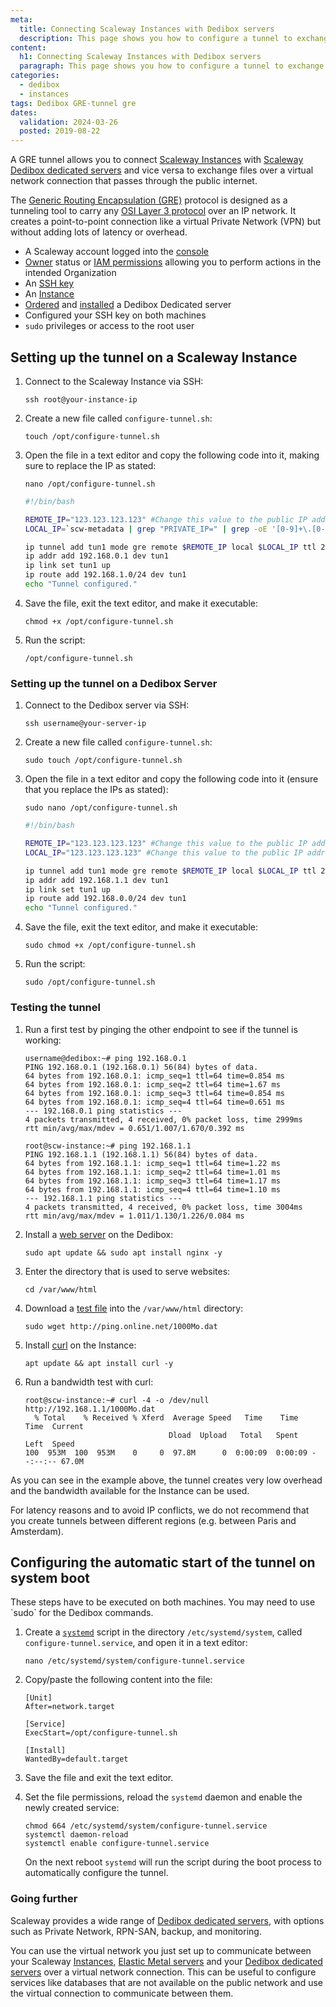 ```yaml
---
meta:
  title: Connecting Scaleway Instances with Dedibox servers
  description: This page shows you how to configure a tunnel to exchange data between a Scaleway Dedibox dedicated server and a Scaleway Instance.
content:
  h1: Connecting Scaleway Instances with Dedibox servers
  paragraph: This page shows you how to configure a tunnel to exchange data between a Scaleway Dedibox dedicated server and a Scaleway Instance.
categories:
  - dedibox
  - instances
tags: Dedibox GRE-tunnel gre
dates:
  validation: 2024-03-26
  posted: 2019-08-22
---
```


A GRE tunnel allows you to connect [Scaleway Instances](https://www.scaleway.com/en/virtual-instances/) with [Scaleway Dedibox dedicated servers](https://www.scaleway.com/en/dedibox/) and vice versa to exchange files over a virtual network connection that passes through the public internet.

<Lightbox src="scaleway-gre-private-tunnel.webp" width="800" alt="" />

The [Generic Routing Encapsulation (GRE)](https://en.wikipedia.org/wiki/Generic_Routing_Encapsulation) protocol is designed as a tunneling tool to carry any [OSI Layer 3 protocol](https://en.wikipedia.org/wiki/Network_layer) over an IP network. It creates a point-to-point connection like a virtual Private Network (VPN) but without adding lots of latency or overhead.

<Macro id="requirements" />

- A Scaleway account logged into the [console](https://console.scaleway.com)
- [Owner](/identity-and-access-management/iam/concepts/#owner) status or [IAM permissions](/identity-and-access-management/iam/concepts/#permission) allowing you to perform actions in the intended Organization
- An [SSH key](/identity-and-access-management/organizations-and-projects/how-to/create-ssh-key/)
- An [Instance](/compute/instances/how-to/create-an-instance/)
- [Ordered](/dedibox/dedicated-servers/how-to/order-a-server/) and [installed](/dedibox/dedicated-servers/how-to/install-a-server/) a Dedibox Dedicated server
- Configured your SSH key on both machines
- `sudo` privileges or access to the root user

## Setting up the tunnel on a Scaleway Instance

1. Connect to the Scaleway Instance via SSH:
    ```
    ssh root@your-instance-ip
    ```
2. Create a new file called `configure-tunnel.sh`:
    ```
    touch /opt/configure-tunnel.sh
    ```
3. Open the file in a text editor and copy the following code into it, making sure to replace the IP as stated:
    ```
    nano /opt/configure-tunnel.sh
    ```

    ```bash
    #!/bin/bash

    REMOTE_IP="123.123.123.123" #Change this value to the public IP address of the Instance
    LOCAL_IP=`scw-metadata | grep "PRIVATE_IP=" | grep -oE '[0-9]+\.[0-9]+\.[0-9]+\.[0-9]+'`

    ip tunnel add tun1 mode gre remote $REMOTE_IP local $LOCAL_IP ttl 255
    ip addr add 192.168.0.1 dev tun1
    ip link set tun1 up
    ip route add 192.168.1.0/24 dev tun1
    echo "Tunnel configured."
    ```
4. Save the file, exit the text editor, and make it executable:
    ```
    chmod +x /opt/configure-tunnel.sh
    ```
5. Run the script:
    ```
    /opt/configure-tunnel.sh
    ```

### Setting up the tunnel on a Dedibox Server

1. Connect to the Dedibox server via SSH:
    ```
    ssh username@your-server-ip
    ```
2. Create a new file called `configure-tunnel.sh`:
    ```
    sudo touch /opt/configure-tunnel.sh
    ```
3. Open the file in a text editor and copy the following code into it (ensure that you replace the IPs as stated):
    ```
    sudo nano /opt/configure-tunnel.sh
    ```

    ```bash
    #!/bin/bash

    REMOTE_IP="123.123.123.123" #Change this value to the public IP address of the Scaleway Cloud Instance
    LOCAL_IP="123.123.123.123" #Change this value to the public IP address of the Dedibox dedicated server

    ip tunnel add tun1 mode gre remote $REMOTE_IP local $LOCAL_IP ttl 255
    ip addr add 192.168.1.1 dev tun1
    ip link set tun1 up
    ip route add 192.168.0.0/24 dev tun1
    echo "Tunnel configured."
    ```
4. Save the file, exit the text editor, and make it executable:
    ```
    sudo chmod +x /opt/configure-tunnel.sh
    ```
5. Run the script:
    ```
    sudo /opt/configure-tunnel.sh
    ```

### Testing the tunnel

1. Run a first test by pinging the other endpoint to see if the tunnel is working:
    ```
    username@dedibox:~# ping 192.168.0.1
    PING 192.168.0.1 (192.168.0.1) 56(84) bytes of data.
    64 bytes from 192.168.0.1: icmp_seq=1 ttl=64 time=0.854 ms
    64 bytes from 192.168.0.1: icmp_seq=2 ttl=64 time=1.67 ms
    64 bytes from 192.168.0.1: icmp_seq=3 ttl=64 time=0.854 ms
    64 bytes from 192.168.0.1: icmp_seq=4 ttl=64 time=0.651 ms
    --- 192.168.0.1 ping statistics ---
    4 packets transmitted, 4 received, 0% packet loss, time 2999ms
    rtt min/avg/max/mdev = 0.651/1.007/1.670/0.392 ms
    ```

    ```
    root@scw-instance:~# ping 192.168.1.1
    PING 192.168.1.1 (192.168.1.1) 56(84) bytes of data.
    64 bytes from 192.168.1.1: icmp_seq=1 ttl=64 time=1.22 ms
    64 bytes from 192.168.1.1: icmp_seq=2 ttl=64 time=1.01 ms
    64 bytes from 192.168.1.1: icmp_seq=3 ttl=64 time=1.17 ms
    64 bytes from 192.168.1.1: icmp_seq=4 ttl=64 time=1.10 ms
    --- 192.168.1.1 ping statistics ---
    4 packets transmitted, 4 received, 0% packet loss, time 3004ms
    rtt min/avg/max/mdev = 1.011/1.130/1.226/0.084 ms
    ```
2. Install a [web server](/tutorials/installation-lemp-ubuntu-bionic/) on the Dedibox:
    ```
    sudo apt update && sudo apt install nginx -y
    ```
3. Enter the directory that is used to serve websites:
    ```
    cd /var/www/html
    ```
4. Download a [test file](http://ping.online.net/) into the `/var/www/html` directory:
    ```
    sudo wget http://ping.online.net/1000Mo.dat
    ```
5. Install [curl](https://en.wikipedia.org/wiki/CURL) on the Instance:
    ```
    apt update && apt install curl -y
    ```
6. Run a bandwidth test with curl:
    ```
    root@scw-instance:~# curl -4 -o /dev/null http://192.168.1.1/1000Mo.dat
      % Total    % Received % Xferd  Average Speed   Time    Time     Time  Current
                                    Dload  Upload   Total   Spent    Left  Speed
    100  953M  100  953M    0     0  97.8M      0  0:00:09  0:00:09 --:--:-- 67.0M
    ```

As you can see in the example above, the tunnel creates very low overhead and the bandwidth available for the Instance can be used.

<Message type="tip">
  For latency reasons and to avoid IP conflicts, we do not recommend that you create tunnels between different regions (e.g. between Paris and Amsterdam).
</Message>

## Configuring the automatic start of the tunnel on system boot

<Message type="important">
  These steps have to be executed on both machines. You may need to use `sudo` for the Dedibox commands.
</Message>

1. Create a [`systemd`](https://en.wikipedia.org/wiki/Systemd) script in the directory `/etc/systemd/system`, called `configure-tunnel.service`, and open it in a text editor:
    ```
    nano /etc/systemd/system/configure-tunnel.service
    ```
2. Copy/paste the following content into the file:
    ```
    [Unit]
    After=network.target

    [Service]
    ExecStart=/opt/configure-tunnel.sh

    [Install]
    WantedBy=default.target
    ```
3. Save the file and exit the text editor.
4. Set the file permissions, reload the `systemd` daemon and enable the newly created service:
    ```
    chmod 664 /etc/systemd/system/configure-tunnel.service
    systemctl daemon-reload
    systemctl enable configure-tunnel.service
    ```

    On the next reboot `systemd` will run the script during the boot process to automatically configure the tunnel.

### Going further

Scaleway provides a wide range of [Dedibox dedicated servers](https://www.scaleway.com/en/dedibox/), with options such as Private Network, RPN-SAN, backup, and monitoring.

You can use the virtual network you just set up to communicate between your Scaleway [Instances](https://www.scaleway.com/en/virtual-instances/), [Elastic Metal servers](https://www.scaleway.com/en/elastic-metal/) and your [Dedibox dedicated servers](https://www.scaleway.com/en/dedibox/) over a virtual network connection. This can be useful to configure services like databases that are not available on the public network and use the virtual connection to communicate between them.